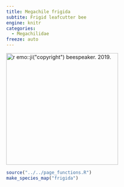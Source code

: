 ```yaml
---
title: Megachile frigida
subtite: Frigid leafcutter bee
engine: knitr
categories:
  - Megachilidae
freeze: auto
---
```

[![`r emo::ji("copyright")` beespeaker. 2019.](https://inaturalist-open-data.s3.amazonaws.com/photos/168819765/large.jpeg){height=300}](https://inaturalist.ca/observations/101109432)

```r
source("../../page_functions.R")
make_species_map("frigida")
```

